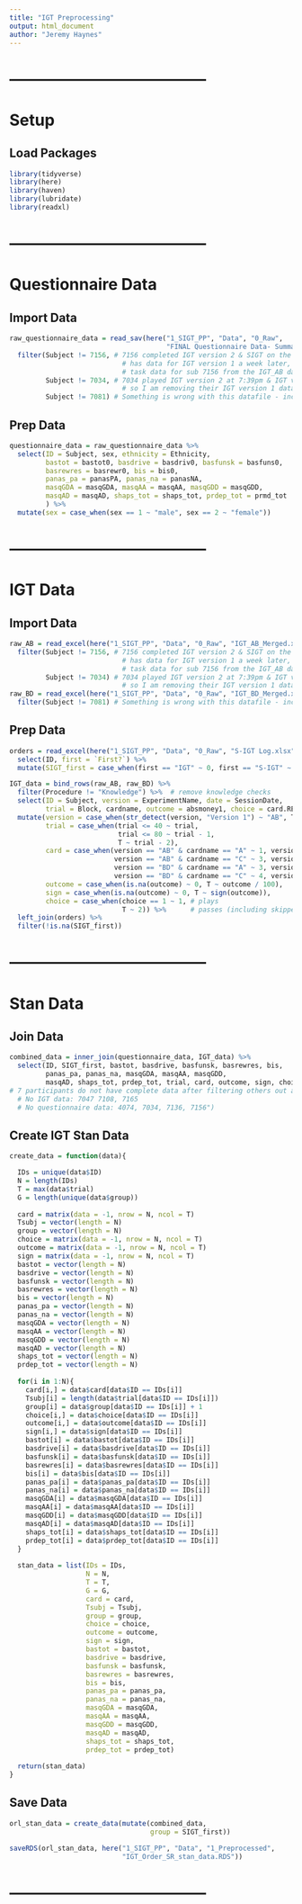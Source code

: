 ```yaml
---
title: "IGT Preprocessing"
output: html_document
author: "Jeremy Haynes"
---
```




# --------------------------------------
# Setup
## Load Packages
```r
library(tidyverse)
library(here)
library(haven)
library(lubridate)
library(readxl)
```



# --------------------------------------
# Questionnaire Data
## Import Data
```r
raw_questionnaire_data = read_sav(here("1_SIGT_PP", "Data", "0_Raw",
                                       "FINAL Questionnaire Data- Summary Scales Only - 9.11.18.sav")) %>% 
  filter(Subject != 7156, # 7156 completed IGT version 2 & SIGT on the same day, but then 
                            # has data for IGT version 1 a week later, so I am deleting
                            # task data for sub 7156 from the IGT_AB dataframe (IGT version 1) 
         Subject != 7034, # 7034 played IGT version 2 at 7:39pm & IGT version 1 at 8:20pm,
                            # so I am removing their IGT version 1 data
         Subject != 7081) # Something is wrong with this datafile - incomplete and always
```



## Prep Data
```r
questionnaire_data = raw_questionnaire_data %>% 
  select(ID = Subject, sex, ethnicity = Ethnicity,
         bastot = bastot0, basdrive = basdriv0, basfunsk = basfuns0,
         basrewres = basrewr0, bis = bis0,
         panas_pa = panasPA, panas_na = panasNA,
         masqGDA = masqGDA, masqAA = masqAA, masqGDD = masqGDD,
         masqAD = masqAD, shaps_tot = shaps_tot, prdep_tot = prmd_tot
         ) %>% 
  mutate(sex = case_when(sex == 1 ~ "male", sex == 2 ~ "female"))
```



# --------------------------------------
# IGT Data
## Import Data
```r
raw_AB = read_excel(here("1_SIGT_PP", "Data", "0_Raw", "IGT_AB_Merged.xlsx")) %>% 
  filter(Subject != 7156, # 7156 completed IGT version 2 & SIGT on the same day, but then 
                            # has data for IGT version 1 a week later, so I am deleting
                            # task data for sub 7156 from the IGT_AB dataframe (IGT version 1) 
         Subject != 7034) # 7034 played IGT version 2 at 7:39pm & IGT version 1 at 8:20pm,
                            # so I am removing their IGT version 1 data
raw_BD = read_excel(here("1_SIGT_PP", "Data", "0_Raw", "IGT_BD_Merged.xlsx")) %>% 
  filter(Subject != 7081) # Something is wrong with this datafile - incomplete and always played
```



## Prep Data
```r
orders = read_excel(here("1_SIGT_PP", "Data", "0_Raw", "S-IGT Log.xlsx")) %>% 
  select(ID, first = `First?`) %>% 
  mutate(SIGT_first = case_when(first == "IGT" ~ 0, first == "S-IGT" ~ 1))

IGT_data = bind_rows(raw_AB, raw_BD) %>% 
  filter(Procedure != "Knowledge") %>%  # remove knowledge checks
  select(ID = Subject, version = ExperimentName, date = SessionDate, 
         trial = Block, cardname, outcome = absmoney1, choice = card.RESP) %>% 
  mutate(version = case_when(str_detect(version, "Version 1") ~ "AB", T ~ "BD"),
         trial = case_when(trial <= 40 ~ trial,
                           trial <= 80 ~ trial - 1,
                           T ~ trial - 2),
         card = case_when(version == "AB" & cardname == "A" ~ 1, version == "AB" & cardname == "B" ~ 2,
                          version == "AB" & cardname == "C" ~ 3, version == "AB" & cardname == "D" ~ 4,
                          version == "BD" & cardname == "A" ~ 3, version == "BD" & cardname == "B" ~ 1,
                          version == "BD" & cardname == "C" ~ 4, version == "BD" & cardname == "D" ~ 2),
         outcome = case_when(is.na(outcome) ~ 0, T ~ outcome / 100),
         sign = case_when(is.na(outcome) ~ 0, T ~ sign(outcome)),
         choice = case_when(choice == 1 ~ 1, # plays
                            T ~ 2)) %>%      # passes (including skipped trials)
  left_join(orders) %>% 
  filter(!is.na(SIGT_first))
```



# --------------------------------------
# Stan Data
## Join Data
```r
combined_data = inner_join(questionnaire_data, IGT_data) %>% 
  select(ID, SIGT_first, bastot, basdrive, basfunsk, basrewres, bis,
         panas_pa, panas_na, masqGDA, masqAA, masqGDD,
         masqAD, shaps_tot, prdep_tot, trial, card, outcome, sign, choice)
# 7 participants do not have complete data after filtering others out above:
  # No IGT data: 7047 7108, 7165
  # No questionnaire data: 4074, 7034, 7136, 7156")
```



## Create IGT Stan Data
```r
create_data = function(data){

  IDs = unique(data$ID)
  N = length(IDs)
  T = max(data$trial)
  G = length(unique(data$group))
  
  card = matrix(data = -1, nrow = N, ncol = T)
  Tsubj = vector(length = N)
  group = vector(length = N)
  choice = matrix(data = -1, nrow = N, ncol = T)
  outcome = matrix(data = -1, nrow = N, ncol = T)
  sign = matrix(data = -1, nrow = N, ncol = T)
  bastot = vector(length = N)
  basdrive = vector(length = N) 
  basfunsk = vector(length = N) 
  basrewres = vector(length = N)
  bis = vector(length = N)
  panas_pa = vector(length = N) 
  panas_na = vector(length = N) 
  masqGDA = vector(length = N) 
  masqAA = vector(length = N) 
  masqGDD = vector(length = N)
  masqAD = vector(length = N) 
  shaps_tot = vector(length = N) 
  prdep_tot = vector(length = N)
  
  for(i in 1:N){
    card[i,] = data$card[data$ID == IDs[i]]
    Tsubj[i] = length(data$trial[data$ID == IDs[i]])
    group[i] = data$group[data$ID == IDs[i]] + 1
    choice[i,] = data$choice[data$ID == IDs[i]]
    outcome[i,] = data$outcome[data$ID == IDs[i]]
    sign[i,] = data$sign[data$ID == IDs[i]]
    bastot[i] = data$bastot[data$ID == IDs[i]]
    basdrive[i] = data$basdrive[data$ID == IDs[i]]
    basfunsk[i] = data$basfunsk[data$ID == IDs[i]]
    basrewres[i] = data$basrewres[data$ID == IDs[i]]
    bis[i] = data$bis[data$ID == IDs[i]]
    panas_pa[i] = data$panas_pa[data$ID == IDs[i]]
    panas_na[i] = data$panas_na[data$ID == IDs[i]]
    masqGDA[i] = data$masqGDA[data$ID == IDs[i]]
    masqAA[i] = data$masqAA[data$ID == IDs[i]]
    masqGDD[i] = data$masqGDD[data$ID == IDs[i]]
    masqAD[i] = data$masqAD[data$ID == IDs[i]]
    shaps_tot[i] = data$shaps_tot[data$ID == IDs[i]]
    prdep_tot[i] = data$prdep_tot[data$ID == IDs[i]]
  }
  
  stan_data = list(IDs = IDs,
                   N = N,
                   T = T,
                   G = G,
                   card = card,
                   Tsubj = Tsubj,
                   group = group,
                   choice = choice,
                   outcome = outcome,
                   sign = sign,
                   bastot = bastot,
                   basdrive = basdrive, 
                   basfunsk = basfunsk, 
                   basrewres = basrewres,
                   bis = bis,
                   panas_pa = panas_pa, 
                   panas_na = panas_na, 
                   masqGDA = masqGDA, 
                   masqAA = masqAA, 
                   masqGDD = masqGDD,
                   masqAD = masqAD, 
                   shaps_tot = shaps_tot, 
                   prdep_tot = prdep_tot)
  
  return(stan_data)
}
```



## Save Data
```r
orl_stan_data = create_data(mutate(combined_data,
                                   group = SIGT_first))

saveRDS(orl_stan_data, here("1_SIGT_PP", "Data", "1_Preprocessed",
                            "IGT_Order_SR_stan_data.RDS"))
```



# --------------------------------------

















